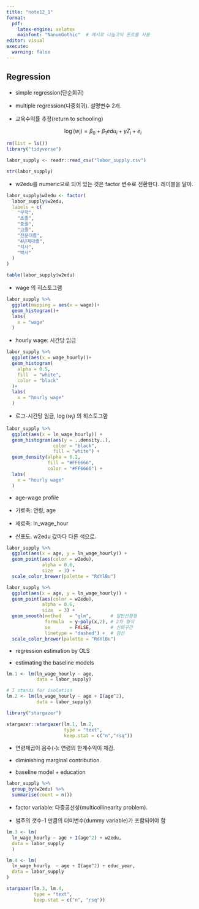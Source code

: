 ```yaml
---
title: "note12_1"
format: 
  pdf:
    latex-engine: xelatex
    mainfont: "NanumGothic"  # 예시로 나눔고딕 폰트를 사용
editor: visual
execute: 
  warning: false
---
```


## Regression

-   simple regression(단순회귀)

-   multiple regression(다중회귀). 설명변수 2개.

-   교육수익률 추정(return to schooling)

$$
\log(w_i) = \beta_0 + \beta_1 edu_i + \gamma Z_i + e_i
$$

```r
rm(list = ls())
library("tidyverse")

labor_supply <- readr::read_csv("labor_supply.csv") 

str(labor_supply)
```

-   w2edu를 numeric으로 되어 있는 것은 factor 변수로 전환한다. 레이블을 달아.

```r
labor_supply$w2edu <- factor(
  labor_supply$w2edu,
  labels = c(
    "무학",
    "초졸",
    "중졸",
    "고졸",
    "전문대졸",
    "4년제대졸",
    "석사",
    "박사"
  )
)

table(labor_supply$w2edu)
```

-   wage 의 히스토그램

```r
labor_supply %>% 
  ggplot(mapping = aes(x = wage))+
  geom_histogram()+
  labs(
    x = "wage"
  )
```

-   hourly wage: 시간당 임금

```r
labor_supply %>% 
  ggplot(aes(x = wage_hourly))+
  geom_histogram(
    alpha = 0.5,
    fill  = "white",
    color = "black"
  )+
  labs(
    x = "hourly wage"
  )
```

-   로그-시간당 임금, $\log(w_i)$ 의 히스토그램

```r
labor_supply %>% 
  ggplot(aes(x = ln_wage_hourly)) +
  geom_histogram(aes(y = ..density..),
                 color = "black",
                 fill = "white") +
  geom_density(alpha = 0.2,
               fill = "#FF6666",
               color = "#FF6666") +
  labs(
    x = "hourly wage"
  )
```

-   age-wage profile

-   가로축: 연령, age

-   세로축: ln_wage_hour

-   산포도. w2edu 값마다 다른 색으로.

```r
labor_supply %>% 
  ggplot(aes(x = age, y = ln_wage_hourly)) +
  geom_point(aes(color = w2edu),
             alpha = 0.6,
             size  = 3) +
  scale_color_brewer(palette = "RdYlBu")
```

```r
labor_supply %>% 
  ggplot(aes(x = age, y = ln_wage_hourly)) +
  geom_point(aes(color = w2edu),
             alpha = 0.6,
             size  = 3) +
  geom_smooth(method   = "glm",       # 일반선형형
              formula  = y~poly(x,2), # 2차 형식
              se       = FALSE,       # 신뢰구간
              linetype = "dashed") +  # 점선
  scale_color_brewer(palette = "RdYlBu")
```

-   regression estimation by OLS

-   estimating the baseline models

```r
lm.1 <- lm(ln_wage_hourly ~ age, 
           data = labor_supply)

# I stands for isolation
lm.2 <- lm(ln_wage_hourly ~ age + I(age^2), 
           data = labor_supply)

```

```r
library("stargazer")

stargazer::stargazer(lm.1, lm.2,
                     type = "text",
                     keep.stat = c("n","rsq"))
```

-   연령제곱이 음수(-): 연령의 한계수익이 체감.

-   diminishing marginal contribution.

-   baseline model + education

```r
labor_supply %>% 
  group_by(w2edu) %>% 
  summarise(count = n())
```

-   factor variable: 다중공선성(multicollinearity problem).

-   범주의 갯수-1 만큼의 더미변수(dummy variable)가 포함되어야 함

```r
lm.3 <- lm(
  ln_wage_hourly ~ age + I(age^2) + w2edu,
  data = labor_supply
  )

lm.4 <- lm(
  ln_wage_hourly  ~ age + I(age^2) + educ_year,
  data = labor_supply
)

stargazer(lm.3, lm.4, 
          type = "text",
          keep.stat = c("n", "rsq"))
```
